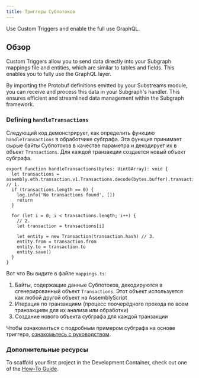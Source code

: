```yaml
---
title: Триггеры Субпотоков
---
```


Use Custom Triggers and enable the full use GraphQL.

## Обзор

Custom Triggers allow you to send data directly into your Subgraph mappings file and entities, which are similar to tables and fields. This enables you to fully use the GraphQL layer.

By importing the Protobuf definitions emitted by your Substreams module, you can receive and process this data in your Subgraph's handler. This ensures efficient and streamlined data management within the Subgraph framework.

### Defining `handleTransactions`

Следующий код демонстрирует, как определить функцию `handleTransactions` в обработчике субграфа. Эта функция принимает сырые байты Субпотоков в качестве параметра и декодирует их в объект `Transactions`. Для каждой транзакции создается новый объект субграфа.

```tsx
export function handleTransactions(bytes: Uint8Array): void {
  let transactions = assembly.eth.transaction.v1.Transactions.decode(bytes.buffer).transactions // 1.
  if (transactions.length == 0) {
    log.info('No transactions found', [])
    return
  }

  for (let i = 0; i < transactions.length; i++) {
    // 2.
    let transaction = transactions[i]

    let entity = new Transaction(transaction.hash) // 3.
    entity.from = transaction.from
    entity.to = transaction.to
    entity.save()
  }
}
```

Вот что Вы видите в файле `mappings.ts`:

1. Байты, содержащие данные Субпотоков, декодируются в сгенерированный объект `Transactions`. Этот объект используется как любой другой объект на AssemblyScript
2. Итерация по транзакциям (процесс поочерёдного прохода по всем транзакциям для их анализа или обработки)
3. Создание нового объекта субграфа для каждой транзакции

Чтобы ознакомиться с подробным примером субграфа на основе триггера, [ознакомьтесь с руководством](/sps/tutorial/).

### Дополнительные ресурсы

To scaffold your first project in the Development Container, check out one of the [How-To Guide](/substreams/developing/dev-container/).
